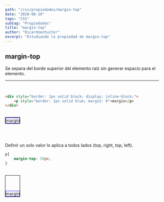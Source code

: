 ```yaml
---
path: "/css/propiedades/margin-top"
date: "2020-08-19"
tags: "CSS"
subtag: "Propiedades"
title: "margin-top"
author: "Ricardoentuiter"
excerpt: "Estudiando la propiedad de margin-top"
---
```


## margin-top
Se separa del borde superior del elemento raíz sin generar espacio para el elemento.

---
<br/>

```html
<div style="border: 1px solid black; display: inline-block;">
    <p style="border: 1px solid blue; margin: 0">margin</p>
</div>
```
<br/>

<div style="border: 1px solid black; display: inline-block;">
    <p style="border: 1px solid blue; margin: 0">margin</p>
</div>

<br/><br/>

Definir un solo valor lo aplica a todos lados (top, right, top, left).

```css
p{
    margin-top: 50px;
}
```
<br/>

<div style="border: 1px solid black; display: inline-block;">
    <p style="border: 1px solid blue; margin: 0; margin-top: 50px;">margin</p>
</div>

<br/><br/>